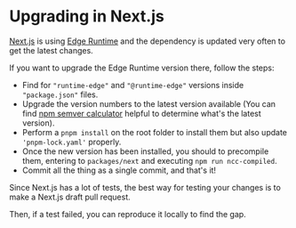 # Upgrading in Next.js

[Next.js](https://github.com/vercel/next.js/) is using [Edge Runtime](https://edge-runtime.vercel.app/) and the dependency is updated very often to get the latest changes.

If you want to upgrade the Edge Runtime version there, follow the steps:

- Find for `"runtime-edge"` and `"@runtime-edge"` versions inside `"package.json"` files.
- Upgrade the version numbers to the latest version available (You can find [npm semver calculator](https://semver.npmjs.com/) helpful to determine what's the latest version).
- Perform a `pnpm install` on the root folder to install them but also update `'pnpm-lock.yaml'` properly.
- Once the new version has been installed, you should to precompile them, entering to `packages/next` and executing `npm run ncc-compiled`.
- Commit all the thing as a single commit, and that's it!

Since Next.js has a lot of tests, the best way for testing your changes is to make a Next.js draft pull request.

Then, if a test failed, you can reproduce it locally to find the gap.
